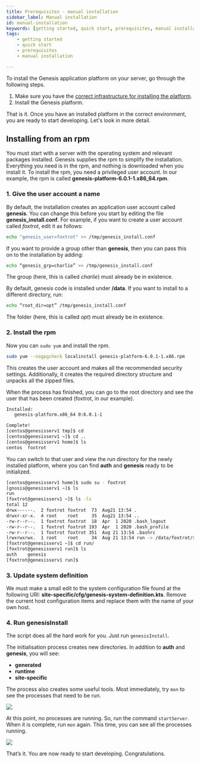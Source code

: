 ```yaml
---
title: Prerequisites - manual installation
sidebar_label: Manual installation
id: manual-installation
keywords: [getting started, quick start, prerequisites, manual installation]
tags:
    - getting started
    - quick start
    - prerequisites
    - manual installation

---
```

To install the Genesis application platform on your server, go through the following steps.

1. Make sure you have the [correct infrastructure for installing the platform](../../../getting-started/quick-start/hardware-and-software).
2. Install the Genesis platform.

That is it. Once you have an installed platform in the correct environment, you are ready to start developing. Let's look in more detail.

## Installing from an rpm

You must start with a server with the operating system and relevant packages installed. Genesis supplies the rpm to simplify the installation. Everything you need is in the rpm, and nothing is downloaded when you install it.
To install the rpm, you need a privileged user account.
In our example, the rpm is called **genesis-platform-6.0.1-1.x86_64.rpm**.

### 1. Give the user account a name

By default, the installation creates an application user account called **genesis**. You can change this before you start by editing the file **genesis_install.conf**. For example, if you want to create a user account called *foxtrot*, edit it as follows:

```bash
echo "genesis_user=foxtrot" >> /tmp/genesis_install.conf
```

If you want to provide a group other than **genesis**, then you can pass this on to the installation by adding:

```bash
echo “genesis_grp=charlie” >> /tmp/genesis_install.conf
```

The group (here, this is called *charlie*) must already be in existence.

By default, genesis code is installed under **/data**. If you want to install to a different directory, run:

```bash
echo “root_dir=opt” /tmp/genesis_install.conf
```

The folder (here, this is called *opt*) must already be in existence.

### 2. Install the rpm

Now you can `sudo yum` and install the rpm.

```bash
sudo yum --nogpgcheck localinstall genesis-platform-6.0.1-1.x86.rpm
```

This creates the user account and makes all the recommended security settings. Additionally, it creates the required directory structure and unpacks all the zipped files.

When the process has finished, you can go to the root directory and see the user that has been created (foxtrot, in our example).

```bash
Installed:
   genesis-platform.x86_64 0:6.0.1-1

Complete!
[centos@genesisserv1 tmp]$ cd
[centos@genesisserv1 ~]$ cd ..
[centos@genesisserv1 home]$ ls
centos  foxtrot
```


You can switch to that user and view the run directory for the newly installed platform, where you can find **auth** and **genesis** ready to be initialized.

```bash
[centos@genesisserv1 home]$ sudo su - foxtrot
[gnosis@genesisserv1 ~]$ ls
run
[foxtrot@genesisserv1 ~]$ ls -ls
total 12
drwx------.  2 foxtrot foxtrot  73  Aug21 13:54 .
drwxr-xr-x.  4 root    root     35  Aug21 13:54 ..
-rw-r--r--.  1 foxtrot foxtrot  18  Apr  1 2020 .bash_logout
-rw-r--r--.  1 foxtrot foxtrot 193  Apr  1 2020 .bash_profile
-rw-r--r--.  1 foxtrot foxtrot 351  Aug 21 13:54 .bashrc
lrwxrwxrwx.  1 root    root     34  Aug 21 13:54 run -> /data/foxtrot/server/20210821/run/
[foxtrot@genesisserv1 ~]$ cd run/
[foxtrot@genesisserv1 run]$ ls
auth    genesis
[foxtrot@genesisserv1 run]$
```

### 3. Update system definition

We must make a small edit to the system configuration file found at the following URI: **site-specific/cfg/genesis-system-definition.kts**.
Remove the current host configuration items and replace them with the name of your own host.

### 4. Run genesisInstall

The script does all the hard work for you. Just run `genesisInstall`.

The initialisation process creates new directories. In addition to **auth** and **genesis**, you will see:
* **generated**
* **runtime**
* **site-specific**

The process also creates some useful tools. Most immediately, try `mon` to see the processes that need to be run.

![](/img/joseph5-mon.png)

At this point, no processes are running. So, run the command `startServer`. When it is complete, run `mon` again. This time, you can see all the processes running.

![](/img/mon-processes-running.png)

That’s it. You are now ready to start developing. Congratulations.
